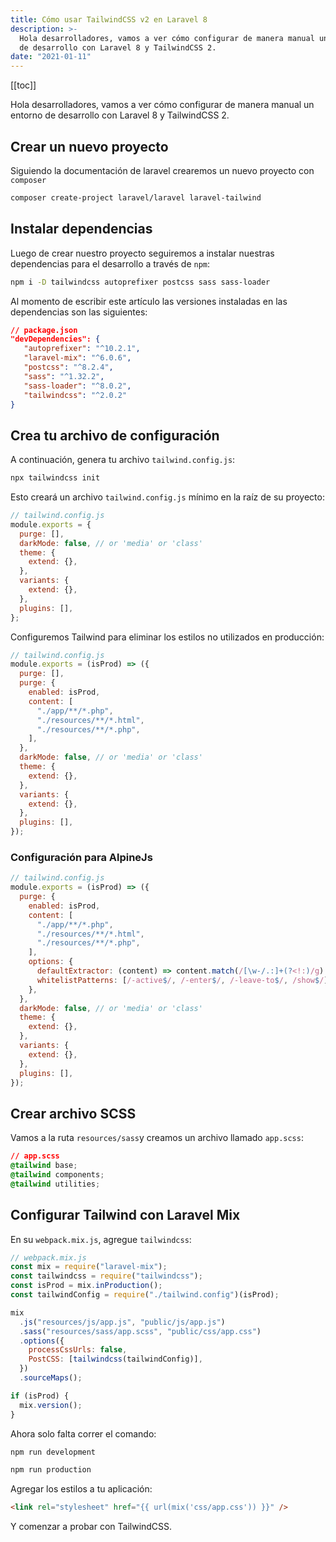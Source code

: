```yaml
---
title: Cómo usar TailwindCSS v2 en Laravel 8
description: >-
  Hola desarrolladores, vamos a ver cómo configurar de manera manual un entorno
  de desarrollo con Laravel 8 y TailwindCSS 2.
date: "2021-01-11"
---
```


[[toc]]

Hola desarrolladores, vamos a ver cómo configurar de manera manual un entorno de desarrollo con Laravel 8 y TailwindCSS 2.

## Crear un nuevo proyecto

Siguiendo la documentación de laravel crearemos un nuevo proyecto con `composer`

```sh title="Creando proyecto..."
composer create-project laravel/laravel laravel-tailwind
```

## Instalar dependencias

Luego de crear nuestro proyecto seguiremos a instalar nuestras dependencias para el desarrollo a través de `npm`:

```sh title="Instalando dependencias..."
npm i -D tailwindcss autoprefixer postcss sass sass-loader
```

Al momento de escribir este artículo las versiones instaladas en las dependencias son las siguientes:

```json
// package.json
"devDependencies": {
   "autoprefixer": "^10.2.1",
   "laravel-mix": "^6.0.6",
   "postcss": "^8.2.4",
   "sass": "^1.32.2",
   "sass-loader": "^8.0.2",
   "tailwindcss": "^2.0.2"
}
```

## Crea tu archivo de configuración

A continuación, genera tu archivo `tailwind.config.js`:

```sh title="Inicializar tailwindcss"
npx tailwindcss init
```

Esto creará un archivo `tailwind.config.js` mínimo en la raíz de su proyecto:

```js
// tailwind.config.js
module.exports = {
  purge: [],
  darkMode: false, // or 'media' or 'class'
  theme: {
    extend: {},
  },
  variants: {
    extend: {},
  },
  plugins: [],
};
```

Configuremos Tailwind para eliminar los estilos no utilizados en producción:

```js {1,19}
// tailwind.config.js
module.exports = (isProd) => ({
  purge: [],
  purge: {
    enabled: isProd,
    content: [
      "./app/**/*.php",
      "./resources/**/*.html",
      "./resources/**/*.php",
    ],
  },
  darkMode: false, // or 'media' or 'class'
  theme: {
    extend: {},
  },
  variants: {
    extend: {},
  },
  plugins: [],
});
```

### Configuración para AlpineJs

```js {1-13,22}
// tailwind.config.js
module.exports = (isProd) => ({
  purge: {
    enabled: isProd,
    content: [
      "./app/**/*.php",
      "./resources/**/*.html",
      "./resources/**/*.php",
    ],
    options: {
      defaultExtractor: (content) => content.match(/[\w-/.:]+(?<!:)/g) || [],
      whitelistPatterns: [/-active$/, /-enter$/, /-leave-to$/, /show$/],
    },
  },
  darkMode: false, // or 'media' or 'class'
  theme: {
    extend: {},
  },
  variants: {
    extend: {},
  },
  plugins: [],
});
```

## Crear archivo SCSS

Vamos a la ruta `resources/sass`y creamos un archivo llamado `app.scss`:

```css
// app.scss
@tailwind base;
@tailwind components;
@tailwind utilities;
```

## Configurar Tailwind con Laravel Mix

En su `webpack.mix.js`, agregue `tailwindcss`:

```javascript
// webpack.mix.js
const mix = require("laravel-mix");
const tailwindcss = require("tailwindcss");
const isProd = mix.inProduction();
const tailwindConfig = require("./tailwind.config")(isProd);

mix
  .js("resources/js/app.js", "public/js/app.js")
  .sass("resources/sass/app.scss", "public/css/app.css")
  .options({
    processCssUrls: false,
    PostCSS: [tailwindcss(tailwindConfig)],
  })
  .sourceMaps();

if (isProd) {
  mix.version();
}
```

Ahora solo falta correr el comando:

```sh title="Levantar aplicación en modo desarrollo"
npm run development
```


```sh title="Compilar aplicación para producción"
npm run production
```

Agregar los estilos a tu aplicación:

```html
<link rel="stylesheet" href="{{ url(mix('css/app.css')) }}" />
```

Y comenzar a probar con TailwindCSS.
